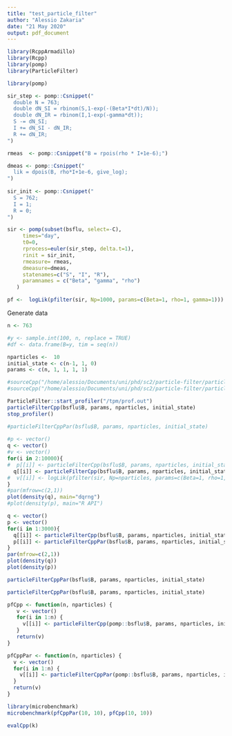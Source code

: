 ```yaml
---
title: "test_particle_filter"
author: "Alessio Zakaria"
date: "21 May 2020"
output: pdf_document
---
```


```r
library(RcppArmadillo)
library(Rcpp)
library(pomp)
library(ParticleFilter)
```

```r
library(pomp)

sir_step <- pomp::Csnippet("
  double N = 763;
  double dN_SI = rbinom(S,1-exp(-(Beta*I*dt)/N));
  double dN_IR = rbinom(I,1-exp(-gamma*dt));
  S -= dN_SI;
  I += dN_SI - dN_IR;
  R += dN_IR;
")

rmeas  <- pomp::Csnippet("B = rpois(rho * I+1e-6);")

dmeas <- pomp::Csnippet("
  lik = dpois(B, rho*I+1e-6, give_log);
")
  
sir_init <- pomp::Csnippet("
  S = 762;
  I = 1;
  R = 0;
")

sir <- pomp(subset(bsflu, select=-C),
     times="day", 
     t0=0, 
     rprocess=euler(sir_step, delta.t=1), 
     rinit = sir_init, 
     rmeasure= rmeas, 
     dmeasure=dmeas,
     statenames=c("S", "I", "R"),
     paramnames = c("Beta", "gamma", "rho")
   )
```

```r
pf <-  logLik(pfilter(sir, Np=1000, params=c(Beta=1, rho=1, gamma=1)))
```



Generate data
```r
n <- 763

#y <- sample.int(100, n, replace = TRUE)
#df <- data.frame(B=y, tim = seq(n))

nparticles <-  10
initial_state <- c(n-1, 1, 0)
params <- c(n, 1, 1, 1, 1)
```

```r
#sourceCpp("/home/alessio/Documents/uni/phd/sc2/particle-filter/particle.cpp")
#sourceCpp("/home/alessio/Documents/uni/phd/sc2/particle-filter/particlepar.cpp")
```


```r
ParticleFilter::start_profiler("/tpm/prof.out")
particleFilterCpp(bsflu$B, params, nparticles, initial_state)
stop_profiler()
```



```r
#particleFilterCppPar(bsflu$B, params, nparticles, initial_state)
 
#p <- vector()
q <- vector()
#v <- vector()
for(i in 2:10000){
#  p[[i]] <- particleFilterCpp(bsflu$B, params, nparticles, initial_state)
  q[[i]] <- particleFilterCpp(bsflu$B, params, nparticles, initial_state)
#  v[[i]] <- logLik(pfilter(sir, Np=nparticles, params=c(Beta=1, rho=1, gamma=1)))
}
#par(mfrow=c(2,1))
plot(density(q), main="dqrng")
#plot(density(p), main="R API")
```

  
```r
q <- vector()
p <- vector()
for(i in 1:3000){
  q[[i]] <- particleFilterCpp(bsflu$B, params, nparticles, initial_state)
  p[[i]] <- particleFilterCppPar(bsflu$B, params, nparticles, initial_state)
}
par(mfrow=c(2,1))
plot(density(q))
plot(density(p))
```
```r
particleFilterCppPar(bsflu$B, params, nparticles, initial_state)
```

```r
particleFilterCppPar(bsflu$B, params, nparticles, initial_state)
```




```r
pfCpp <- function(n, nparticles) {
   v <- vector() 
   for(i in 1:n) {
     v[[i]] <- particleFilterCpp(pomp::bsflu$B, params, nparticles, initial_state)
   }
   return(v)
}
```

```r
pfCppPar <- function(n, nparticles) {
  v <- vector()
  for(i in 1:n) {
    v[[i]] <- particleFilterCppPar(pomp::bsflu$B, params, nparticles, initial_state)
  }
  return(v)
}
```




```r
library(microbenchmark)
microbenchmark(pfCppPar(10, 10), pfCpp(10, 10))

```
  
  
```r
evalCpp(k)
```
